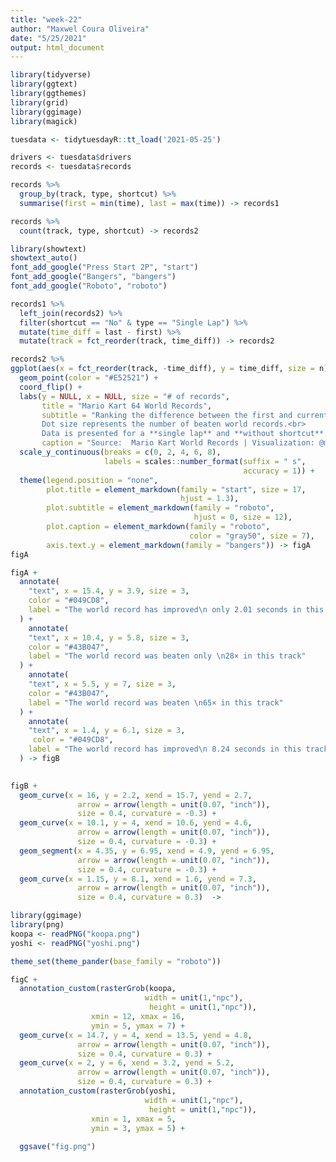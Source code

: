 ```yaml
---
title: "week-22"
author: "Maxwel Coura Oliveira"
date: "5/25/2021"
output: html_document
---
```


```r
library(tidyverse)
library(ggtext)
library(ggthemes)
library(grid)
library(ggimage)
library(magick)
```


```r
tuesdata <- tidytuesdayR::tt_load('2021-05-25')
```


```r
drivers <- tuesdata$drivers
records <- tuesdata$records
```



```r
records %>% 
  group_by(track, type, shortcut) %>% 
  summarise(first = min(time), last = max(time)) -> records1
```


```r
records %>% 
  count(track, type, shortcut) -> records2
```

```r
library(showtext)
showtext_auto()
font_add_google("Press Start 2P", "start")
font_add_google("Bangers", "bangers")
font_add_google("Roboto", "roboto")
```


```r
records1 %>% 
  left_join(records2) %>% 
  filter(shortcut == "No" & type == "Single Lap") %>% 
  mutate(time_diff = last - first) %>% 
  mutate(track = fct_reorder(track, time_diff)) -> records2
```



```r
records2 %>% 
ggplot(aes(x = fct_reorder(track, -time_diff), y = time_diff, size = n)) +
  geom_point(color = "#E52521") +
  coord_flip() +
  labs(y = NULL, x = NULL, size = "# of records",
       title = "Mario Kart 64 World Records",
       subtitle = "Ranking the difference between the first and current world record.<br>
       Dot size represents the number of beaten world records.<br>
       Data is presented for a **single lap** and **without shortcut**.",
       caption = "Source:  Mario Kart World Records | Visualization: @maxwelco") +
  scale_y_continuous(breaks = c(0, 2, 4, 6, 8), 
                     labels = scales::number_format(suffix = " s", 
                                                    accuracy = 1)) +
  theme(legend.position = "none",
        plot.title = element_markdown(family = "start", size = 17, 
                                      hjust = 1.3),
        plot.subtitle = element_markdown(family = "roboto",
                                         hjust = 0, size = 12),
        plot.caption = element_markdown(family = "roboto", 
                                        color = "gray50", size = 7),
        axis.text.y = element_markdown(family = "bangers")) -> figA
figA
```


```r
figA +
  annotate(
    "text", x = 15.4, y = 3.9, size = 3, 
    color = "#049CD8",
    label = "The world record has improved\n only 2.01 seconds in this track"
  ) +
    annotate(
    "text", x = 10.4, y = 5.8, size = 3, 
    color = "#43B047",
    label = "The world record was beaten only \n28× in this track"
  ) +
    annotate(
    "text", x = 5.5, y = 7, size = 3, 
    color = "#43B047",
    label = "The world record was beaten \n65× in this track"
  ) +
    annotate(
    "text", x = 1.4, y = 6.1, size = 3, 
     color = "#049CD8",
    label = "The world record has improved\n 8.24 seconds in this track"
  ) -> figB
 
```



```r
figB +
  geom_curve(x = 16, y = 2.2, xend = 15.7, yend = 2.7,
               arrow = arrow(length = unit(0.07, "inch")), 
               size = 0.4, curvature = -0.3) + 
  geom_curve(x = 10.1, y = 4, xend = 10.6, yend = 4.6,
               arrow = arrow(length = unit(0.07, "inch")), 
               size = 0.4, curvature = -0.3) + 
  geom_segment(x = 4.35, y = 6.95, xend = 4.9, yend = 6.95,
               arrow = arrow(length = unit(0.07, "inch")), 
               size = 0.4, curvature = -0.3) + 
  geom_curve(x = 1.15, y = 8.1, xend = 1.6, yend = 7.3,
               arrow = arrow(length = unit(0.07, "inch")), 
               size = 0.4, curvature = 0.3)  -> 

```

  

```r
library(ggimage)
library(png)
koopa <- readPNG("koopa.png")
yoshi <- readPNG("yoshi.png")

theme_set(theme_pander(base_family = "roboto"))
```


```r
figC +
  annotation_custom(rasterGrob(koopa, 
                              width = unit(1,"npc"), 
                               height = unit(1,"npc")), 
                  xmin = 12, xmax = 16, 
                  ymin = 5, ymax = 7) +
  geom_curve(x = 14.7, y = 4, xend = 13.5, yend = 4.8,
               arrow = arrow(length = unit(0.07, "inch")), 
               size = 0.4, curvature = 0.3) +
  geom_curve(x = 2, y = 6, xend = 3.2, yend = 5.2,
               arrow = arrow(length = unit(0.07, "inch")), 
               size = 0.4, curvature = 0.3) +
  annotation_custom(rasterGrob(yoshi, 
                              width = unit(1,"npc"), 
                               height = unit(1,"npc")), 
                  xmin = 1, xmax = 5, 
                  ymin = 3, ymax = 5) +
  
  ggsave("fig.png")
```



